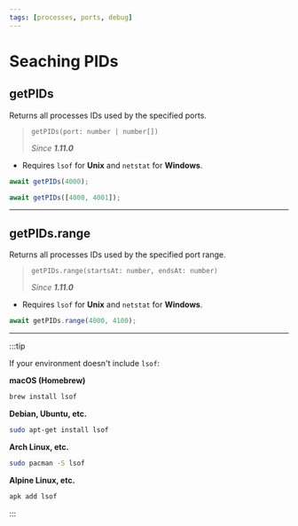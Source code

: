 ```yaml
---
tags: [processes, ports, debug]
---
```


# Seaching PIDs

## getPIDs

Returns all processes IDs used by the specified ports.

> `getPIDs(port: number | number[])`
>
> _Since **1.11.0**_

- Requires `lsof` for **Unix** and `netstat` for **Windows**.

```ts
await getPIDs(4000);
```

```ts
await getPIDs([4000, 4001]);
```

---

## getPIDs.range

Returns all processes IDs used by the specified port range.

> `getPIDs.range(startsAt: number, endsAt: number)`
>
> _Since **1.11.0**_

- Requires `lsof` for **Unix** and `netstat` for **Windows**.

```ts
await getPIDs.range(4000, 4100);
```

---

:::tip

If your environment doesn't include `lsof`:

**macOS (Homebrew)**

```sh
brew install lsof
```

**Debian, Ubuntu, etc.**

```sh
sudo apt-get install lsof
```

**Arch Linux, etc.**

```sh
sudo pacman -S lsof
```

**Alpine Linux, etc.**

```sh
apk add lsof
```

:::
